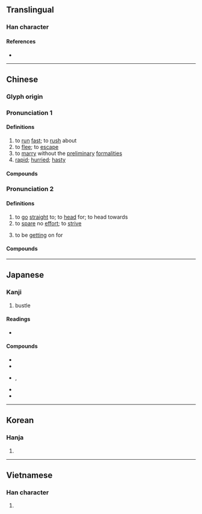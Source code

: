 {{character info/new}}
{{also|犇}}
==Translingual==

===Han character===
{{Han char|rn=37|rad=大|as=06|sn=9|four=40444|canj=KJT|ids=⿱大卉,⿱夲廾}}

====References====
* {{Han ref|kx=0252.030|dkj=05921|dj=0513.040|hdz=10533.010|uh=5954|ud=22868|bh=A962|bd=43362}}

----

==Chinese==
{{zh-forms|alt=犇}}

===Glyph origin===
{{Han etym}}

===Pronunciation 1===
{{zh-pron
|m=bēn
|c=ban1
|h=pfs=pûn
|md=buŏng
|mn=phun/xm,qz,twv:pun
|w=1pen
|mc=1
|oc=1,1
|cat=v,a
}}

====Definitions====
{{zh-hanzi}}

# to [[run]] [[fast]]; to [[rush]] about
# to [[flee]]; to [[escape]]
# to [[marry]] without the [[preliminary]] [[formalities]]
# [[rapid]]; [[hurried]]; [[hasty]]

====Compounds====
{{zh-der|奔波|奔馳|奔竄|奔放|奔赴|奔勞|奔流|奔忙|奔命|奔跑|奔喪|奔駛|奔逝|奔淌|奔逃|奔騰|奔湍|奔襲|奔瀉|奔逐|奔走|奔走呼號|乘奔御風|奔流不息|奔馳如電|奔騰澎湃|奔潰|奔馳如雷|奔波勞碌|奔走相告|勢如奔馬|奔雷|奔走逢迎|到處奔走|倒屣奔出|奔噪|奔泉|各奔前程|奔揚|奔走風塵|彎奔|奔突|奔逸|奔競|嫦娥奔月|奔箭|奔馬|奔車朽索|奔走之友|奔碌|奔星|奔北|匍匐奔喪|奔靠|奔逸絕塵|奔軼|出奔|各奔東西|奔走如市|東奔西走|渴驥奔泉|東奔西跳|萬馬奔騰|私奔|撲奔|東奔西竄|疲於奔命|有家難奔|無家可奔|窮猿奔林|狼奔鼠竄|禽奔獸遁|東奔西跑|狼奔豕突|淫奔|狂奔|百囊奔|狐奔鼠竄|東奔西撞|星奔|東奔西向|豕突狼奔|金奔巴|踏燕奔馬|連夜奔走|罷於奔命|走及奔馬|鼠竄狼奔|鼠攛狼奔|駿奔|追奔逐北|飛奔|鶉之奔奔|裸奔}}

===Pronunciation 2===
{{zh-pron
|m=bèn
|c=ban1,ban3
|mn=phun/xm,qz,twv:pun
|mc=2
|oc=n,2
|cat=v
}}

====Definitions====
{{zh-hanzi}}

# to [[go]] [[straight]] to; to [[head]] for; to head towards
# to [[spare]] no [[effort]]; to [[strive]]
# {{lb|zh|of age}} to be [[getting]] on for

====Compounds====
{{zh-der|fold=1|奔頭兒|奔井投河|奔命|投奔無門|投奔|有奔頭|林冲夜奔|沒奔頭|逃奔}}

----

==Japanese==

===Kanji===
{{ja-kanji|grade=c|rs=大06}}

# bustle

====Readings====
* {{ja-readings|goon=[[ほん]] (hon)|kanon=[[ほん]] (hon)|kun=[[はしる]] (hashiru)}}

====Compounds====
* {{ja-r|奔走|ほんそう}}
* {{ja-r|奔騰|ほんとう}}
* {{ja-r|奔王|ほんのう}}, {{ja-r|奔王|ほんおう}}
* {{ja-r|奔放|ほんぽう}}
* {{ja-r|奔流|ほんりゅう}}

----

==Korean==

===Hanja===
{{ko-hanja|hangeul=분|rv=bun|mr=pun}}

# {{defn|lang=ko|sort=大06}}

----

==Vietnamese==

===Han character===
{{vi-hantu|[[bon]], [[bôn]], [[buôn]], [[bốn]]|rs=大06}}

# {{defn|lang=vi|sort=大06}}